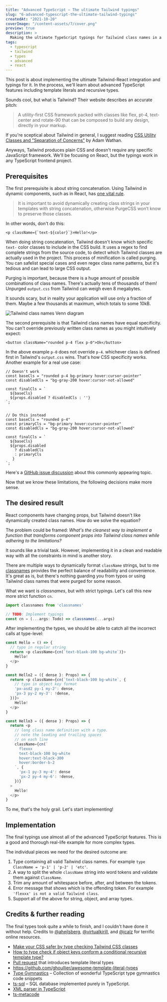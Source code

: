 ```yaml
---
title: "Advanced TypeScript — The ultimate Tailwind typings"
slug: "6-advanced-typescript-the-ultimate-tailwind-typings"
createdAt: "2021-10-20"
coverImage: "/content-assets/7/cover.png"
preview: true
description: >
  Making the ultimate TypeScript typings for Tailwind class names in a React project.
tags:
  - typescript
  - tailwind
  - types
  - advanced
  - react
---
```


This post is about implementing the ultimate Tailwind-React integration and typings for it. In the process, we'll learn about advanced TypeScript features including template literals and recursive types.

Sounds cool, but what is Tailwind? Their website describes an accurate pitch:

> A utility-first CSS framework packed with classes like flex, pt-4, text-center and rotate-90 that can be composed to build any design, directly in your markup.

If you're sceptical about Tailwind in general, I suggest reading [CSS Utility Classes and "Separation of Concerns"](https://adamwathan.me/css-utility-classes-and-separation-of-concerns/) by Adam Wathan.

Anyways, Tailwind produces plain CSS and doesn't require any specific JavaScript framework. We'll be focusing on React, but the typings work in any TypeScript frontend project.


## Prerequisites

The first prerequisite is about string concatenation. Using Tailwind in dynamic components, such as in React, has [one vital rule](https://tailwindcss.com/docs/optimizing-for-production#writing-purgeable-html).

> It is important to avoid dynamically creating class strings in your templates with string concatenation, otherwise PurgeCSS won’t know to preserve those classes.

In other words, don't do this:

```tsx
<p className={`text-${color}`}>Hello!</p>
```

When doing string concatenation, Tailwind doesn't know which specific `text-` color classes to include in the CSS build. It uses a regex to find complete strings from the source code, to detect which Tailwind classes are actually used in the project. This process of minification is called purging. You can safelist special cases and even regex class name patterns, but it's tedious and can lead to large CSS output.

Purging is important, because there is a huge amount of possible combinations of class names. There's actually tens of thousands of them! Unpurged `output.css` from Tailwind can weigh even 8 megabytes.


It sounds scary, but in reality your application will use only a fraction of them. Maybe a few thousands at maximum, which totals to some 10kB.

![Tailwind class names Venn diagram](/content-assets/6/tailwind-classes-venn.svg)


The second prerequisite is that Tailwind class names have equal specificity.  You can't override previously written class names as you might intuitively expect:

```tsx
<button className="rounded p-4 flex p-0">Ok</button>
```

In the above example `p-0` does not override `p-4`. whichever class is defined first in Tailwind's `output.css` wins. That's how CSS specificity works. Another example for a real use case:

```tsx
// Doesn't work
const baseCls = "rounded p-4 bg-primary hover:cursor-pointer"
const disabledCls = "bg-gray-200 hover:cursor-not-allowed"

const finalCls = `
  ${baseCls}
  ${props.disabled ? disabledCls : ''}
`;


// Do this instead
const baseCls = "rounded p-4"
const primaryCls = "bg-primary hover:cursor-pointer"
const disabledCls = "bg-gray-200 hover:cursor-not-allowed"

const finalCls = `
  ${baseCls}
  ${props.disabled
    ? disabledCls
    : primaryCls
   }
`;
```

Here's a [GitHub issue discussion](https://github.com/tailwindlabs/tailwindcss/issues/1010) about this commonly appearing topic.


Now that we know these limitations, the following decisions make more sense.


## The desired result

React components have changing props, but Tailwind doesn't like dynamically created class names. How do we solve the equation?

The problem could be framed: *What's the cleanest way to implement a function that transforms component props into Tailwind class names while adhering to the limitations?*

It sounds like a trivial task. However, implementing it in a clean and readable way with all the constraints in mind is another story.

There are multiple ways to dynamically format `className` strings, but to me [classnames](https://www.npmjs.com/package/classnames) provides the perfect balance of readability and convenience. It's great as is, but there's nothing guarding you from typos or using Tailwind class names that were purged for some reason.

What we want is *classnames*, but with strict typings. Let's call this new more strict function `cn`.

```typescript
import classnames from 'classnames'

// TODO: Implement typings
const cn = (...args: Todo) => classnames(...args)
```

After implementing the types, we should be able to catch all the incorrect calls at type-level:

```typescript
const Hello = () => {
  // typo in regular string
  return <p className={cn(`text-blaxk-100 bg-white`)}>
    Hello!
  </p>
}

const Hello2 = ({ dense }: Props) => {
  return <p className={cn(`text-black-100 bg-white`, {
    // typo in object key format
    'px-asd2 py-1 my-2': dense,
    'px-3 py-2 my-3': !dense,
  })}>
    Hello!
  </p>
}

const Hello3 = ({ dense }: Props) => {
  return <p
    // long class name definition with a typo.
    // note the leading and trailing spaces
    // on each line
    className={cn(`
      flexxx
      text-black-100 bg-white
      hover:text-black-300
      hover:border-b-2
    `, {
      'px-1 py-3 my-4': dense
      'px-2 py-4 my-6': !dense,
    })}
  >
    Hello!
  </p>
}
```

To me, that's the holy grail. Let's start implementing!


## Implementation


The final typings use almost all of the advanced TypeScript features. This is a good and thorough real-life example for more complex types.

The individual pieces we need for the desired outcome are:

1. Type containing all valid Tailwind class names. For example `type ClassName = 'p-1' | 'p-2' | 'etc'`.
2. A way to split the whole `className` string into word tokens and validate them against `ClassName`.
3. Trim any amount of whitespace before, after, and between the tokens.
4. Error message that shows which is the offending token. For example `'flexxx' is not a valid Tailwind class`.
5. Support all of the above for string, object, and array types.



## Credits & further reading

The final types took quite a while to finish, and I couldn't have done it without help. Credits to [@ahejlsberg](https://github.com/ahejlsberg), [@virtualkirill](https://twitter.com/virtualkirill), and [@jcalz](https://stackoverflow.com/users/2887218/jcalz) for terrific online resources.

* [Make your CSS safer by type checking Tailwind CSS classes](https://dev.to/virtualkirill/make-your-css-safer-by-type-checking-tailwind-css-classes-2l14)
* [How to type check if object keys conform a conditional recursive template type?
](https://stackoverflow.com/questions/65737948/how-to-type-check-if-object-keys-conform-a-conditional-recursive-template-type/65738172#65738172)
* [Pull request](https://github.com/microsoft/TypeScript/pull/40336) that introduces template literal types
* https://github.com/ghoullier/awesome-template-literal-types
* [Type Gymnastics](https://github.com/g-plane/type-gymnastics) – Collection of wonderful TypeScript type gymnastics code snippets
* [ts-sql](https://github.com/codemix/ts-sql) – SQL database implemented purely in TypeScript.
* [XML parser in TypeScript](https://github.com/0kku/destiny/blob/a3d5182658599bc117db3b4657fed71dfedf8b44/src/parsing/XmlTypeParser.ts)
* [ts-metacode](https://github.com/gmono/ts-metacode)
